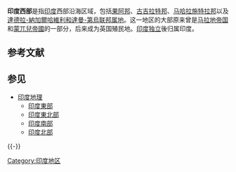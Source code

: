 {{infobox
|bodyclass = 地理
|above = <span class="fn org">印度西部</span>
|image = [[File:West_india_locator.png|235px]]
|caption = <small>印度西部</small>
|label1 = [[印度人口|人口]]
|data1 =  147,801,774
|label2 = [[印度地理|面積]]
|data2 = {{convert|508052|sqkm|sqmi}}
|label3 = [[時區|時區]]
|data3  = [[印度標準時間|印度標準時間]] ([[UTC+5:30|UTC+5:30]])
|label4 = [[印度诸邦与联邦属地|政區]]
|data4 = [[馬哈拉施特拉邦|馬哈拉施特拉邦]]、[[古吉拉特邦|古吉拉特邦]]、[[果阿邦|果阿邦]]、[[達德拉-納加爾哈維利和達曼-第烏|達德拉-納加爾哈維利和達曼-第烏]]
|label5 = 主要城市  <span style="font-weight:normal">(2008)</span>
|data5 = [[孟買|孟買]]、[[浦那|浦那]]、[[艾哈迈达巴德|艾哈迈达巴德]]、[[苏拉特|苏拉特]]、[[巴罗达|巴罗达]]、[[纳西克|纳西克]]、[[那格浦尔|那格浦尔]] & [[塔那|塔那]]
|label6 = [[印度官方语言列表|主要語言]]
|data6 = [[马拉地语|马拉地语]]、[[古吉拉特语|古吉拉特语]]、[[孔卡尼语|孔卡尼语]]、[[印地語|印地語]]、[[英語|英語]]<ref>{{Cite web |url=http://www.ocol-clo.gc.ca/newsletter_cyberbulletin/india_inde_e.htm |title=存档副本 |accessdate=2011-06-22 |archive-date=2009-08-27 |archive-url=https://web.archive.org/web/20090827030458/http://www.ocol-clo.gc.ca/newsletter_cyberbulletin/india_inde_e.htm |dead-url=no }}</ref><ref>{{cite web |url=http://rajbhasha.nic.in/dolruleseng.htm |title=存档副本 |accessdate=2011-06-22 |deadurl=yes |archiveurl=https://web.archive.org/web/20100329152904/http://rajbhasha.nic.in/dolruleseng.htm |archivedate=2010-03-29 }}</ref>
}}

'''印度西部'''是指[[印度|印度]]西部沿海区域，包括[[果阿邦|果阿邦]]、[[古吉拉特邦|古吉拉特邦]]、[[马哈拉施特拉邦|马哈拉施特拉邦]]以及[[達德拉-納加爾哈維利和達曼-第烏|達德拉-納加爾哈維利和達曼-第烏]][[联邦属地|联邦属地]]。这一地区的大部原来曾是[[马拉地帝国|马拉地帝国]]和[[蒙兀兒帝國|蒙兀兒帝國]]的一部分，后来成为英国殖民地。[[印度独立|印度独立]]後归属印度。

== 参考文献 ==
{{Reflist}}

== 参见 ==
{{Portal box|印度}}
* [[印度地理|印度地理]]
** [[印度東部|印度東部]]
** [[印度東北部|印度東北部]]
** [[印度南部|印度南部]]
** [[印度北部|印度北部]]
{{commons category|West India}}
{{wikivoyage|en:Western India|印度西部{{en icon}}}}
{{-}}
{{印度一级行政区}}
{{India-geo-stub}}

[[Category:印度地区|Category:印度地区]]